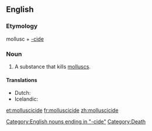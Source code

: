 ==English==

===Etymology===
mollusc + [[-cide]]

===Noun===
{{en-noun}}

# A substance that kills [[mollusc]]s.

====Translations====
* Dutch: {{t+|nl|slakkenbestrijdingsmiddel}}
* Icelandic: {{t|is|lindýraeitur|n}}

[[Category:English nouns ending in "-cide"]]
[[Category:Death]]

[[et:molluscicide]]
[[fr:molluscicide]]
[[zh:molluscicide]]